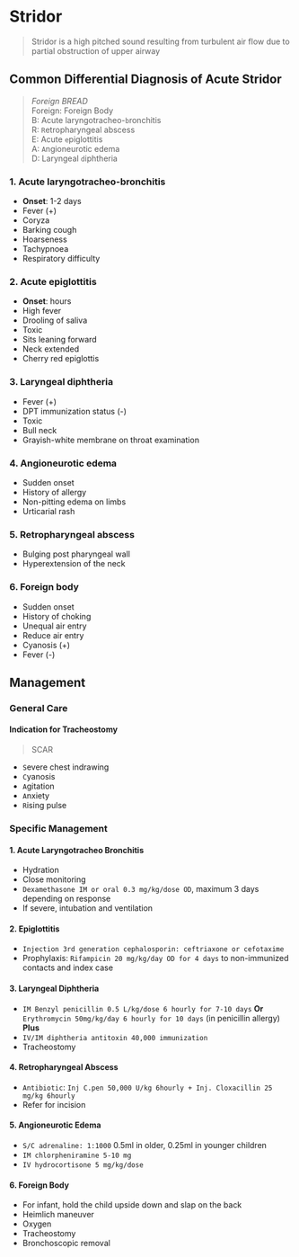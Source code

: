 # Stridor

> Stridor is a high pitched sound resulting from turbulent air flow due to partial obstruction of upper airway

## Common Differential Diagnosis of Acute Stridor

> _Foreign BREAD_ <br/>Foreign: Foreign Body <br/> B: Acute laryngotracheo-`b`ronchitis <br/> R: `R`etropharyngeal abscess <br/> E: Acute `e`piglottitis <br/> A: `A`ngioneurotic edema <br/> D: Laryngeal `d`iphtheria

### 1. Acute laryngotracheo-bronchitis

- **Onset**: 1-2 days
- Fever (+)
- Coryza
- Barking cough
- Hoarseness
- Tachypnoea
- Respiratory difficulty

### 2. Acute epiglottitis

- **Onset**: hours
- High fever
- Drooling of saliva
- Toxic
- Sits leaning forward
- Neck extended
- Cherry red epiglottis

### 3. Laryngeal diphtheria

- Fever (+)
- DPT immunization status (-)
- Toxic
- Bull neck
- Grayish-white membrane on throat examination

### 4. Angioneurotic edema

- Sudden onset
- History of allergy
- Non-pitting edema on limbs
- Urticarial rash

### 5. Retropharyngeal abscess

- Bulging post pharyngeal wall
- Hyperextension of the neck

### 6. Foreign body

- Sudden onset
- History of choking
- Unequal air entry
- Reduce air entry
- Cyanosis (+)
- Fever (-)

## Management

### General Care

#### Indication for Tracheostomy

> SCAR


<Callout emoji=''>

- `S`evere chest indrawing
- `C`yanosis
- `A`gitation
- `A`nxiety
- `R`ising pulse

</Callout>

### Specific Management

#### 1. Acute Laryngotracheo Bronchitis

- Hydration
- Close monitoring
- `Dexamethasone IM or oral 0.3 mg/kg/dose OD`, maximum 3 days depending on response
- If severe, intubation and ventilation

#### 2. Epiglottitis

- `Injection 3rd generation cephalosporin: ceftriaxone or cefotaxime`
- Prophylaxis: `Rifampicin 20 mg/kg/day OD for 4 days` to non-immunized contacts and index case

#### 3. Laryngeal Diphtheria

- `IM Benzyl penicillin 0.5 L/kg/dose 6 hourly for 7-10 days` **Or** `Erythromycin 50mg/kg/day 6 hourly for 10 days` (in penicillin allergy) **Plus**
- `IV/IM diphtheria antitoxin 40,000 immunization`
- Tracheostomy

#### 4. Retropharyngeal Abscess

- `Antibiotic`: `Inj C.pen 50,000 U/kg 6hourly + Inj. Cloxacillin 25 mg/kg 6hourly`
- Refer for incision

#### 5. Angioneurotic Edema

- `S/C adrenaline: 1:1000` 0.5ml in older, 0.25ml in younger children
- `IM chlorpheniramine 5-10 mg`
- `IV hydrocortisone 5 mg/kg/dose`

#### 6. Foreign Body

- For infant, hold the child upside down and slap on the back
- Heimlich maneuver
- Oxygen
- Tracheostomy
- Bronchoscopic removal
